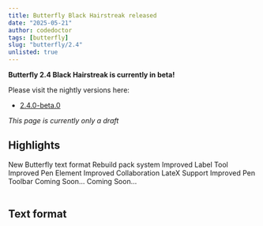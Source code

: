 ```yaml
---
title: Butterfly Black Hairstreak released
date: "2025-05-21"
author: codedoctor
tags: [butterfly] 
slug: "butterfly/2.4"
unlisted: true
---
```


**Butterfly 2.4 Black Hairstreak is currently in beta!**

Please visit the nightly versions here:

- [2.4.0-beta.0](/butterfly/2.4.0-beta.0)

*This page is currently only a draft*

## Highlights

<Table>
<TableItem href="#text-format">
  New Butterfly text format
</TableItem>
<TableItem href="#text-format">
  Rebuild pack system
</TableItem>
<TableItem href="#text-format">
  Improved Label Tool
</TableItem>
<TableItem href="#text-format">
  Improved Pen Element
</TableItem>
<TableItem href="#text-format">
  Improved Collaboration
</TableItem>
<TableItem href="#text-format">
  LateX Support
</TableItem>
<TableItem href="#text-format">
  Improved Pen Toolbar
</TableItem>
<TableItem href="#text-format">
  Coming Soon...
</TableItem>
<TableItem href="#text-format">
  Coming Soon...
</TableItem>
</Table>

## Text format

